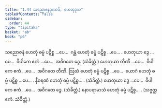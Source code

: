 ```yaml
---
title: "1.44 သညောဇနဒုကာဒိ, ဟေတုဒုက"
tableOfContents: false
sidebar:
  order: 44
type: "tipitaka"
basket: "ab"
book: "p6"
---
```



<DynamicBreadcrumb />

<Division number="85" book="p6" e="ch" v="39" p="59">

<Paragraph number="251" book="p6">
သညောဇနံ ဟေတုံ ဓမ္မံ ပဋိစ္စ …ပေ…  ဂန္ထံ ဟေတုံ ဓမ္မံ ပဋိစ္စ …ပေ… .
</Paragraph>

<Paragraph number="252" book="p6">
ဟေတုယာ ဒွေ …ပေ…  ဝိပါကေ ဧကံ …ပေ…  အဝိဂတေ ဒွေ. (သံခိတ္တံ.)
</Paragraph>

<Paragraph number="253" book="p6">
ဟေတုယာ တီဏိ …ပေ…  ဝိပါကေ ဧကံ …ပေ…  အဝိဂတေ တီဏိ.
</Paragraph>

<Paragraph number="254" book="p6">
ဩဃံ ဟေတုံ ဓမ္မံ ပဋိစ္စ …ပေ…  ယောဂံ ဟေတုံ ဓမ္မံ ပဋိစ္စ …ပေ… .
</Paragraph>

<Paragraph number="255" book="p6">
နီဝရဏံ ဟေတုံ ဓမ္မံ ပဋိစ္စ… . (သံခိတ္တံ.)
</Paragraph>

<Paragraph number="256" book="p6">
ဟေတုယာ ဒွေ …ပေ…  ဝိပါကေ ဧကံ …ပေ…  အဝိဂတေ ဒွေ. (သံခိတ္တံ.)
</Paragraph>

<Paragraph number="257" book="p6">
နောပရာမာသံ ဟေတုံ ဓမ္မံ ပဋိစ္စ… . (သဗ္ဗတ္ထ ဧကံ. သံခိတ္တံ.)
</Paragraph>
</Division>